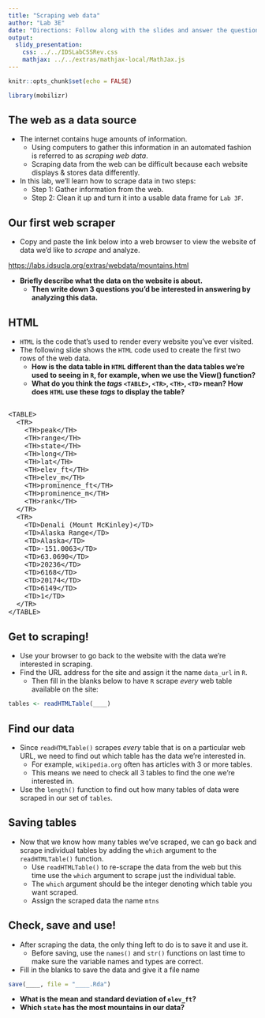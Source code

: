 ```yaml
---
title: "Scraping web data"
author: "Lab 3E"
date: "Directions: Follow along with the slides and answer the questions in **red** font in your journal."
output: 
  slidy_presentation: 
    css: ../../IDSLabCSSRev.css
    mathjax: ../../extras/mathjax-local/MathJax.js
---
```


```r
knitr::opts_chunk$set(echo = FALSE)
```

```r
library(mobilizr)
```

## The web as a data source

- The internet contains huge amounts of information.
  - Using computers to gather this information in an automated fashion is referred to as _scraping web data_.
  - Scraping data from the web can be difficult because each website displays & stores data differently.
- In this lab, we'll learn how to scrape data in two steps:
  - Step 1: Gather information from the web.
  - Step 2: Clean it up and turn it into a usable data frame for `Lab 3F`.
  

## Our first web scraper

- Copy and paste the link below into a web browser to view the website of data we'd like to _scrape_ and analyze.

[https://labs.idsucla.org/extras/webdata/mountains.html](https://labs.idsucla.org/extras/webdata/mountains.html)

- **Briefly describe what the data on the website is about.**
    - **Then write down 3 questions you'd be interested in answering by analyzing this data.**


## HTML

- `HTML` is the code that's used to render every website you've ever visited.
- The following slide shows the `HTML` code used to create the first two rows of the web data.
    - **How is the data table in `HTML` different than the data tables we're used to seeing in `R`, for example, when we use the View() function?**
    - **What do you think the _tags_ `<TABLE>`, `<TR>`, `<TH>`, `<TD>` mean? How does `HTML` use these _tags_ to display the table?**
    

## 

<font size = "3">
```
<TABLE>
  <TR>
    <TH>peak</TH>
    <TH>range</TH>
    <TH>state</TH>
    <TH>long</TH>
    <TH>lat</TH>
    <TH>elev_ft</TH>
    <TH>elev_m</TH>
    <TH>prominence_ft</TH>
    <TH>prominence_m</TH>
    <TH>rank</TH>
  </TR>
  <TR>
    <TD>Denali (Mount McKinley)</TD>
    <TD>Alaska Range</TD>
    <TD>Alaska</TD>
    <TD>-151.0063</TD>
    <TD>63.0690</TD>
    <TD>20236</TD>
    <TD>6168</TD>
    <TD>20174</TD>
    <TD>6149</TD>
    <TD>1</TD>
  </TR>
</TABLE>
```
</font>


## Get to scraping!

- Use your browser to go back to the website with the data we're interested in scraping.
- Find the URL address for the site and assign it the name `data_url` in `R`.
    - Then fill in the blanks below to have `R` scrape _every_ web table available on the site:

```r
tables <- readHTMLTable(____)
```


## Find our data

- Since `readHTMLTable()` scrapes _every_ table that is on a particular web URL, we need to find out which table has the data we're interested in.
    - For example, `wikipedia.org` often has articles with 3 or more tables.
    - This means we need to check all 3 tables to find the one we're interested in.
- Use the `length()` function to find out how many tables of data were scraped in our set of `tables`.


## Saving tables

- Now that we know how many tables we've scraped, we can go back and scrape individual tables by adding the `which` argument to the `readHTMLTable()` function.
    - Use `readHTMLTable()` to re-scrape the data from the web but this time use the `which` argument to scrape just the individual table.
    - The `which` argument should be the integer denoting which table you want scraped.
    - Assign the scraped data the name `mtns`


## Check, save and use!

- After scraping the data, the only thing left to do is to save it and use it.
    - Before saving, use the `names()` and `str()` functions on last time to make sure the variable names and types are correct.
- Fill in the blanks to save the data and give it a file name
```r
save(____, file = "____.Rda")
```

- **What is the mean and standard deviation of `elev_ft`?**
- **Which `state` has the most mountains in our data?**

